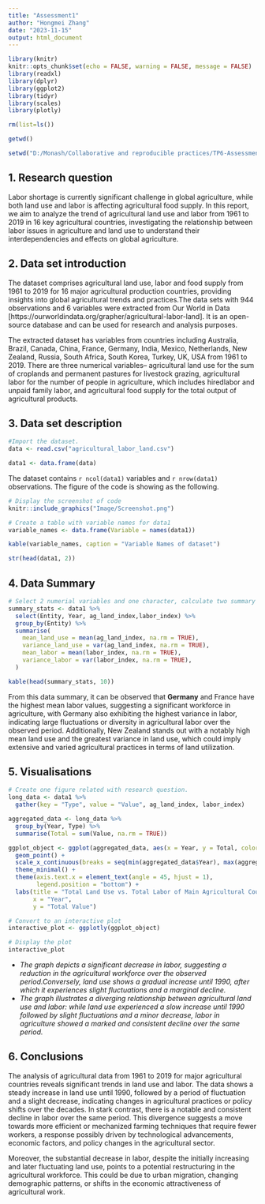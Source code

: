 ```yaml
---
title: "Assessment1"
author: "Hongmei Zhang"
date: "2023-11-15"
output: html_document
---
```


```r
library(knitr)
knitr::opts_chunk$set(echo = FALSE, warning = FALSE, message = FALSE)
library(readxl)
library(dplyr)
library(ggplot2)
library(tidyr)
library(scales)
library(plotly)

rm(list=ls())

getwd()

setwd("D:/Monash/Collaborative and reproducible practices/TP6-Assessment1")

```

## 1. Research question

Labor shortage is currently significant challenge in global agriculture, while both land use and labor is affecting agricultural food supply. In this report, we aim to analyze the trend of agricultural land use and labor from 1961 to 2019 in 16 key agricultural countries, investigating the relationship between labor issues in agriculture and land use to understand their interdependencies and effects on global agriculture.


## 2. Data set introduction

The dataset comprises agricultural land use, labor and food supply from 1961 to 2019 for 16 major agricultural production countries, providing insights into global agricultural trends and practices.The data sets with 944 observations and 6 variables were extracted from Our World in Data [https://ourworldindata.org/grapher/agricultural-labor-land]. It is an open-source database and can be used for research and analysis purposes. 

The extracted dataset has variables from countries including Australia, Brazil, Canada, China, France, Germany, India, Mexico, Netherlands, New Zealand, Russia, South Africa, South Korea, Turkey, UK, USA from 1961 to 2019. There are three numerical variables-- agricultural land use for the sum of croplands and permanent pastures for livestock grazing, agricultural labor for the number of people in agriculture, which includes hiredlabor and unpaid family labor, and agricultural food supply for the total output of agricultural products.

## 3. Data set description


```r
#Import the dataset.
data <- read.csv("agricultural_labor_land.csv")

data1 <- data.frame(data)

```

The dataset contains `r ncol(data1)` variables and `r nrow(data1)` observations.
The figure of the code is showing as the following.

```r
# Display the screenshot of code
knitr::include_graphics("Image/Screenshot.png")

# Create a table with variable names for data1
variable_names <- data.frame(Variable = names(data1))

kable(variable_names, caption = "Variable Names of dataset")

str(head(data1, 2))
```


## 4. Data Summary

```r
# Select 2 numerial variables and one character, calculate two summary statistics
summary_stats <- data1 %>%
  select(Entity, Year, ag_land_index,labor_index) %>%
  group_by(Entity) %>%
  summarise(
    mean_land_use = mean(ag_land_index, na.rm = TRUE),
    variance_land_use = var(ag_land_index, na.rm = TRUE),
    mean_labor = mean(labor_index, na.rm = TRUE),
    variance_labor = var(labor_index, na.rm = TRUE),
  )

kable(head(summary_stats, 10))


```

From this data summary, it can be observed that **Germany** and France have the highest mean labor values, suggesting a significant workforce in agriculture, with Germany also exhibiting the highest variance in labor, indicating large fluctuations or diversity in agricultural labor over the observed period. Additionally, New Zealand stands out with a notably high mean land use and the greatest variance in land use, which could imply extensive and varied agricultural practices in terms of land utilization.

## 5. Visualisations



```r

# Create one figure related with research question.
long_data <- data1 %>%
  gather(key = "Type", value = "Value", ag_land_index, labor_index)

aggregated_data <- long_data %>%
  group_by(Year, Type) %>%
  summarise(Total = sum(Value, na.rm = TRUE))

ggplot_object <- ggplot(aggregated_data, aes(x = Year, y = Total, color = Type)) +
  geom_point() +
  scale_x_continuous(breaks = seq(min(aggregated_data$Year), max(aggregated_data$Year), by = 5)) +
  theme_minimal() +
  theme(axis.text.x = element_text(angle = 45, hjust = 1),
        legend.position = "bottom") + 
  labs(title = "Total Land Use vs. Total Labor of Main Agricultural Countries",
       x = "Year",
       y = "Total Value")

# Convert to an interactive plot
interactive_plot <- ggplotly(ggplot_object)

# Display the plot
interactive_plot

```

- *The graph depicts a significant decrease in labor, suggesting a reduction in the agricultural workforce over the observed period.Conversely, land use shows a gradual increase until 1990, after which it experiences slight fluctuations and a marginal decline.*
- *The graph illustrates a diverging relationship between agricultural land use and labor: while land use experienced a slow increase until 1990 followed by slight fluctuations and a minor decrease, labor in agriculture showed a marked and consistent decline over the same period.*


## 6. Conclusions

The analysis of agricultural data from 1961 to 2019 for major agricultural countries reveals significant trends in land use and labor. The data shows a steady increase in land use until 1990, followed by a period of fluctuation and a slight decrease, indicating changes in agricultural practices or policy shifts over the decades. In stark contrast, there is a notable and consistent decline in labor over the same period. This divergence suggests a move towards more efficient or mechanized farming techniques that require fewer workers, a response possibly driven by technological advancements, economic factors, and policy changes in the agricultural sector.

Moreover, the substantial decrease in labor, despite the initially increasing and later fluctuating land use, points to a potential restructuring in the agricultural workforce. This could be due to urban migration, changing demographic patterns, or shifts in the economic attractiveness of agricultural work. 







